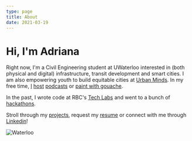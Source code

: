 ```yaml
---
type: page
title: About
date: 2021-03-19
---
```


# Hi, I'm Adriana

Right now, I'm a Civil Engineering student at UWaterloo interested in (both physical and digital) infrastructure, transit development and smart cities. I am also empowering youth to build equitable cities at [Urban Minds](https://www.urbanminds.co/). In my free time, [I](https://anchor.fm/from-the-stem-up) [host](https://anchor.fm/gallium-podcast) [podcasts](https://play.thebentway.ca/) or [paint with gouache](https://adrianaceric.medium.com/why-you-should-paint-with-gouache-2c33e9111829).

In the past, I wrote code at RBC's [Tech Labs](https://www.rbc.com/dms/enterprise/futurelaunch/rbc-summer-tech-labs.html) and went to a bunch of [hackathons](https://devpost.com/adrianaceric).

Stroll through my [projects](/projects), request my [resume](mailto:adriana.ceric@gmail.com) or connect with me through [Linkedin](https://www.linkedin.com/in/adriana-ceric/)!

![Waterloo](images/waterloo2.png)
